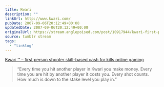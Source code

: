 ```yaml
---
title: Kwari
description: ""
linkUrl: http://www.kwari.com/
pubDate: 2007-09-06T20:12:49+00:00
updatedDate: 2007-09-06T20:12:49+00:00
originalUrl: https://stream.anglepoised.com/post/10917944/kwari-first-person-shooter-skill-based-cash
source: tumblr stream
tags:
  - "linklog"
---
```


[Kwari ™ &#8211; first person shooter skill-based cash for kills online gaming][1]

> &ldquo;Every time you hit another player in Kwari you make money. Every time you are hit by another player it costs you. Every shot counts. How much is down to the stake level you play in.&rdquo;

[1]: http://www.kwari.com/
